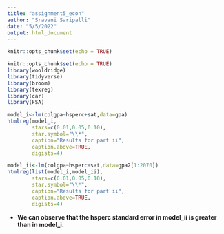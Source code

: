 ```yaml
---
title: "assignment5_econ"
author: "Sravani Saripalli"
date: "5/5/2022"
output: html_document
---
```


```r
knitr::opts_chunk$set(echo = TRUE)
```

```r
knitr::opts_chunk$set(echo = TRUE)
library(wooldridge)
library(tidyverse)
library(broom)
library(texreg)
library(car)
library(FSA)

```

```r
model_i<-lm(colgpa~hsperc+sat,data=gpa)
htmlreg(model_i,
        stars=c(0.01,0.05,0.10),
        star.symbol="\\*",
        caption="Results for part ii",
        caption.above=TRUE,
        digists=4)
```


```r
model_ii<-lm(colgpa~hsperc+sat,data=gpa2[1:2070])
htmlreg(list(model_i,model_ii),
        stars=c(0.01,0.05,0.10),
        star.symbol="\\*",
        caption="Results for part ii",
        caption.above=TRUE,
        digists=4)
```

* **We can observe that the hsperc standard error in model_ii is greater than in model_i.**
